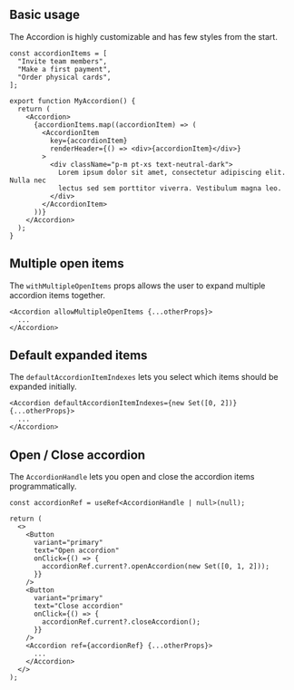 
## Basic usage

The Accordion is highly customizable and has few styles from the start.

<Preview className="body-m">
  <DemoAccordion />
</Preview>

```tsx
const accordionItems = [
  "Invite team members",
  "Make a first payment",
  "Order physical cards",
];

export function MyAccordion() {
  return (
    <Accordion>
      {accordionItems.map((accordionItem) => (
        <AccordionItem
          key={accordionItem}
          renderHeader={() => <div>{accordionItem}</div>}
        >
          <div className="p-m pt-xs text-neutral-dark">
            Lorem ipsum dolor sit amet, consectetur adipiscing elit. Nulla nec
            lectus sed sem porttitor viverra. Vestibulum magna leo.
          </div>
        </AccordionItem>
      ))}
    </Accordion>
  );
}
```

## Multiple open items

The `withMultipleOpenItems` props allows the user to expand multiple accordion items together.

<Preview className="body-m">
  <DemoAccordion withMultipleOpenItems />
</Preview>

```tsx
<Accordion allowMultipleOpenItems {...otherProps}>
  ...
</Accordion>
```

## Default expanded items

The `defaultAccordionItemIndexes` lets you select which items should be expanded initially.

<Preview className="body-m">
  <DemoAccordion withDefaultOpenItems />
</Preview>

```tsx
<Accordion defaultAccordionItemIndexes={new Set([0, 2])} {...otherProps}>
  ...
</Accordion>
```

## Open / Close accordion

The `AccordionHandle` lets you open and close the accordion items programmatically.

<Preview className="body-m">
  <DemoAccordion withOpenClose />
</Preview>

```tsx
const accordionRef = useRef<AccordionHandle | null>(null);

return (
  <>
    <Button
      variant="primary"
      text="Open accordion"
      onClick={() => {
        accordionRef.current?.openAccordion(new Set([0, 1, 2]));
      }}
    />
    <Button
      variant="primary"
      text="Close accordion"
      onClick={() => {
        accordionRef.current?.closeAccordion();
      }}
    />
    <Accordion ref={accordionRef} {...otherProps}>
      ...
    </Accordion>
  </>
);
```
